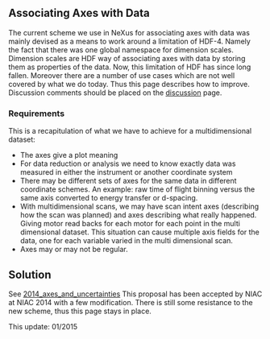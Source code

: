 == Associating Axes with Data ==

The current scheme we use in NeXus for associating axes with data was mainly devised 
as a means to work around a limitation of HDF-4. Namely the fact that there was one 
global namespace for dimension scales. Dimension scales are HDF way of associating axes 
with data by storing them as properties of the data. Now, this limitation of HDF has since long fallen. 
Moreover there are a number of use cases which are not well covered by what we do today. 
Thus this page describes how to improve.  Discussion comments should be placed on the [[Talk:Associating_Axes_with_Data | discussion]] page.


=== Requirements ===

This is a recapitulation of what we have to achieve for a multidimensional dataset:

* The axes give a plot meaning
* For data reduction or analysis we need to know exactly data was measured in either the instrument or another coordinate system
* There may be different sets of axes for the same data in different coordinate schemes. An example: raw time of flight  binning versus the same axis converted to energy transfer or d-spacing. 
* With multidimensional scans, we may have scan intent axes (describing how the scan was planned) and axes describing what really happened. Giving motor read backs for each motor for each point in the multi dimensional dataset. This situation can cause multiple axis fields for the data, one for each variable varied in the multi dimensional scan. 
* Axes may or may not be regular.

== Solution ==
See [[2014_axes_and_uncertainties]] This proposal has been accepted by NIAC at NIAC 2014 with a few 
modification. There is still some resistance to the new scheme, thus this page stays in place. 
 

This update: 01/2015